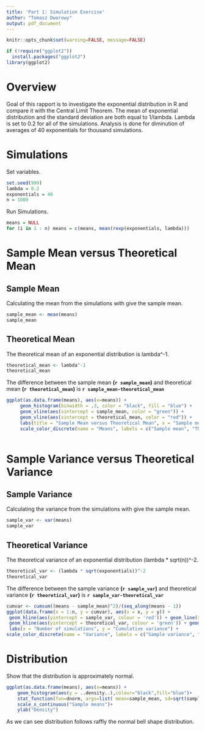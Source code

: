 ```yaml
---
title: 'Part 1: Simulation Exercise'
author: "Tomasz Dworowy"
output: pdf_document
---
```

```r
knitr::opts_chunk$set(warning=FALSE, message=FALSE)
```

```r
if (!require("ggplot2"))
  install.packages("ggplot2")
library(ggplot2)
```

# Overview

Goal of this rapport is to investigate the exponential distribution in R and compare it with the Central Limit Theorem. The mean of exponential distribution and the standard deviation are both equal to 1/lambda. Lambda is set to 0.2 for all of the simulations. Analysis is done for diminution of averages of 40 exponentials for thousand simulations.

# Simulations
Set variables.
```r
set.seed(999)
lambda = 0.2
exponentials = 40
n = 1000
```

Run Simulations.
```r
means = NULL
for (i in 1 : n) means = c(means, mean(rexp(exponentials, lambda)))
```

# Sample Mean versus Theoretical Mean

## Sample Mean
Calculating the mean from the simulations with give the sample mean.
```r
sample_mean <- mean(means)
sample_mean
```

## Theoretical Mean
The theoretical mean of an exponential distribution is lambda^-1.
```r
theoretical_mean <- lambda^-1
theoretical_mean
```
The difference between the sample mean **(`r sample_mean`)** and theoretical mean **(`r theoretical_mean`)** is **`r sample_mean-theoretical_mean`**

```r
ggplot(as.data.frame(means), aes(x=means)) +
     geom_histogram(binwidth = .3, color = "black", fill = "blue") + 
     geom_vline(aes(xintercept = sample_mean, color = "green")) +
     geom_vline(aes(xintercept = theoretical_mean, color = "red")) +
     labs(title = "Sample Mean versus Theoretical Mean", x = "Sample means") +
     scale_color_discrete(name = "Means", labels = c("Sample mean", "Theoretical mean"))
  
```

# Sample Variance versus Theoretical Variance

## Sample Variance
Calculating the variance from the simulations with give the sample mean.
```r
sample_var <- var(means)
sample_var
```

## Theoretical Variance
The theoretical variance of an exponential distribution (lambda * sqrt(n))^-2.
```r
theoretical_var <- (lambda * sqrt(exponentials))^-2
theoretical_var
```
The difference between the sample variance **(`r sample_var`)** and theoretical variance **(`r theoretical_var`)** is **`r sample_var-theoretical_var`**

```r
cumvar <- cumsum((means - sample_mean)^2)/(seq_along(means - 1))
ggplot(data.frame(x = 1:n, y = cumvar), aes(x = x, y = y)) +
 geom_hline(aes(yintercept = sample_var, colour = 'red')) + geom_line(size = 1) +
 geom_hline(aes(yintercept = theoretical_var, colour = 'green')) + geom_line(size = 1) +
 labs(x = "Number of simulations", y = "Cumulative variance") +
scale_color_discrete(name = "Variance", labels = c("Sample variance", "Theoretical variance"))

```

# Distribution
Show that the distribution is approximately normal.
```r
ggplot(as.data.frame(means), aes(x=means)) +
    geom_histogram(aes(y = ..density..),colour="black",fill="blue")+
    stat_function(fun=dnorm, args=list( mean=sample_mean, sd=sqrt(sample_var)),geom="line",color = "black", size = 1.0)+
    scale_x_continuous("Sample means")+
    ylab("Density")
```
As we can see distribution follows raffly the normal bell shape distribution.
